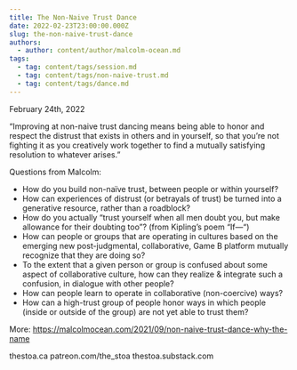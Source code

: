 ```yaml
---
title: The Non-Naive Trust Dance
date: 2022-02-23T23:00:00.000Z
slug: the-non-naive-trust-dance
authors:
  - author: content/author/malcolm-ocean.md
tags:
  - tag: content/tags/session.md
  - tag: content/tags/non-naive-trust.md
  - tag: content/tags/dance.md
---
```


February 24th, 2022

“Improving at non-naive trust dancing means being able to honor and respect the distrust that exists in others and in yourself, so that you’re not fighting it as you creatively work together to find a mutually satisfying resolution to whatever arises.”

Questions from Malcolm:

- How do you build non-naïve trust, between people or within yourself?
- How can experiences of distrust (or betrayals of trust) be turned into a generative resource, rather than a roadblock?
- How do you actually “trust yourself when all men doubt you, but make allowance for their doubting too”? (from Kipling’s poem “If—“)
- How can people or groups that are operating in cultures based on the emerging new post-judgmental, collaborative, Game B platform mutually recognize that they are doing so?
- To the extent that a given person or group is confused about some aspect of collaborative culture, how can they realize & integrate such a confusion, in dialogue with other people?
- How can people learn to operate in collaborative (non-coercive) ways?
- How can a high-trust group of people honor ways in which people (inside or outside of the group) are not yet able to trust them?

More: https://malcolmocean.com/2021/09/non-naive-trust-dance-why-the-name

thestoa.ca
patreon.com/the_stoa
thestoa.substack.com
